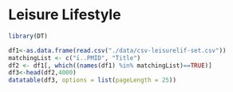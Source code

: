 # Leisure Lifestyle




```r
library(DT)

df1<-as.data.frame(read.csv("./data/csv-leisurelif-set.csv"))
matchingList <- c("ï..PMID", "Title")
df2 <- df1[, which((names(df1) %in% matchingList)==TRUE)]
df3<-head(df2,4000)
datatable(df3, options = list(pageLength = 25))
```
